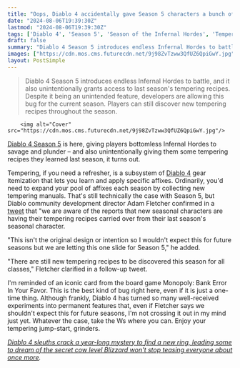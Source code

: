 ```yaml
---
title: "Oops, Diablo 4 accidentally gave Season 5 characters a bunch of extra tempering recipes, but Blizzard is 'letting this one slide' for fun"
date: "2024-08-06T19:39:30Z"
lastmod: "2024-08-06T19:39:30Z"
tags: ['Diablo 4', 'Season 5', 'Season of the Infernal Hordes', 'Tempering', 'Affixes', 'Diablo Community Development Director Adam Fletcher']
draft: false
summary: "Diablo 4 Season 5 introduces endless Infernal Hordes to battle, and it also unintentionally grants access to last season's tempering recipes. Despite it being an unintended feature, developers are allowing this bug for the current season. Players can still discover new tempering recipes throughout the season."
images: ["https://cdn.mos.cms.futurecdn.net/9j98ZvTzww3QfUZ6QpiGwY.jpg"]
layout: PostSimple
---
```

> Diablo 4 Season 5 introduces endless Infernal Hordes to battle, and it also unintentionally grants access to last season's tempering recipes. Despite it being an unintended feature, developers are allowing this bug for the current season. Players can still discover new tempering recipes throughout the season.


        <img alt="Cover" src="https://cdn.mos.cms.futurecdn.net/9j98ZvTzww3QfUZ6QpiGwY.jpg"/>
        
[<u>Diablo 4 Season 5</u>](https://www.gamesradar.com/games/action-rpg/diablo-4-season-5-release-time-countdown-season-of-the-infernal-hordes/) is here, giving players bottomless Infernal Hordes to savage and plunder – and also unintentionally giving them some tempering recipes they learned last season, it turns out. 

Tempering, if you need a refresher, is a subsystem of [<u>Diablo 4</u>](https://www.gamesradar.com/diablo-4-guide/) gear itemization that lets you learn and apply specific affixes. Ordinarily, you'd need to expand your pool of affixes each season by collecting new tempering manuals. That's still technically the case with Season 5, but Diablo community development director Adam Fletcher confirmed in a [<u>tweet</u>](https://x.com/PezRadar/status/1820883605180277022?t=32WHMVVbqZ9wU7hSkb2kTA&s=19) that "we are aware of the reports that new seasonal characters are having their tempering recipes carried over from their last season's seasonal character. 

"This isn't the original design or intention so I wouldn't expect this for future seasons but we are letting this one slide for Season 5," he added. 

"There are still new tempering recipes to be discovered this season for all classes," Fletcher clarified in a follow-up tweet. 

I'm reminded of an iconic card from the board game Monopoly: Bank Error In Your Favor. This is the best kind of bug right here, even if it is just a one-time thing. Although frankly, Diablo 4 has turned so many well-received experiments into permanent features that, even if Fletcher says we shouldn't expect this for future seasons, I'm not crossing it out in my mind just yet. Whatever the case, take the Ws where you can. Enjoy your tempering jump-start, grinders. 

[<u><em>Diablo 4 sleuths crack a year-long mystery to find a new ring, leading some to dream of the secret cow level Blizzard won't stop teasing everyone about once more</em></u>](https://www.gamesradar.com/games/diablo/diablo-4-sleuths-crack-a-year-long-mystery-to-find-a-new-ring-leading-some-to-dream-of-the-secret-cow-level-blizzard-wont-stop-teasing-everyone-about-once-more/)*.*
        